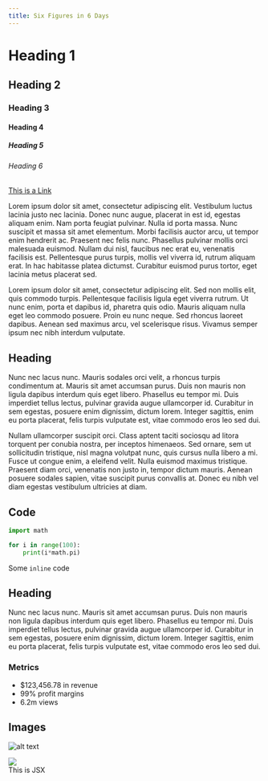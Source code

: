 ```yaml
---
title: Six Figures in 6 Days
--- 
```


# Heading 1
## Heading 2 
### Heading 3 
#### Heading 4 
##### Heading 5 
###### Heading 6 

[This is a Link](https://www.google.com)

Lorem ipsum dolor sit amet, consectetur adipiscing elit. Vestibulum luctus lacinia justo nec lacinia. Donec nunc augue, placerat in est id, egestas aliquam enim. Nam porta feugiat pulvinar. Nulla id porta massa. Nunc suscipit et massa sit amet elementum. Morbi facilisis auctor arcu, ut tempor enim hendrerit ac. Praesent nec felis nunc. Phasellus pulvinar mollis orci malesuada euismod. Nullam dui nisl, faucibus nec erat eu, venenatis facilisis est. Pellentesque purus turpis, mollis vel viverra id, rutrum aliquam erat. In hac habitasse platea dictumst. Curabitur euismod purus tortor, eget lacinia metus placerat sed.

Lorem ipsum dolor sit amet, consectetur adipiscing elit. Sed non mollis elit, quis commodo turpis. Pellentesque facilisis ligula eget viverra rutrum. Ut nunc enim, porta et dapibus id, pharetra quis odio. Mauris aliquam nulla eget leo commodo posuere. Proin eu nunc neque. Sed rhoncus laoreet dapibus. Aenean sed maximus arcu, vel scelerisque risus. Vivamus semper ipsum nec nibh interdum vulputate.

## Heading
Nunc nec lacus nunc. Mauris sodales orci velit, a rhoncus turpis condimentum at. Mauris sit amet accumsan purus. Duis non mauris non ligula dapibus interdum quis eget libero. Phasellus eu tempor mi. Duis imperdiet tellus lectus, pulvinar gravida augue ullamcorper id. Curabitur in sem egestas, posuere enim dignissim, dictum lorem. Integer sagittis, enim eu porta placerat, felis turpis vulputate est, vitae commodo eros leo sed dui.

Nullam ullamcorper suscipit orci. Class aptent taciti sociosqu ad litora torquent per conubia nostra, per inceptos himenaeos. Sed ornare, sem ut sollicitudin tristique, nisl magna volutpat nunc, quis cursus nulla libero a mi. Fusce ut congue enim, a eleifend velit. Nulla euismod maximus tristique. Praesent diam orci, venenatis non justo in, tempor dictum mauris. Aenean posuere sodales sapien, vitae suscipit purus convallis at. Donec eu nibh vel diam egestas vestibulum ultricies at diam.

## Code

```python
import math

for i in range(100):
    print(i*math.pi)
```

Some `inline` code

## Heading 
Nunc nec lacus nunc. Mauris sit amet accumsan purus. Duis non mauris non ligula dapibus interdum quis eget libero. Phasellus eu tempor mi. Duis imperdiet tellus lectus, pulvinar gravida augue ullamcorper id. Curabitur in sem egestas, posuere enim dignissim, dictum lorem. Integer sagittis, enim eu porta placerat, felis turpis vulputate est, vitae commodo eros leo sed dui.


### Metrics
- $123,456.78 in revenue
- 99% profit margins
- 6.2m views

## Images
![alt text](https://picsum.photos/1000/500 "Logo Title Text 1")

<img src="https://picsum.photos/seed/1/700/500"/>



<div style={{ padding: '20px', backgroundColor: 'tomato' }}>
  This is JSX
</div>

<NavBar/>